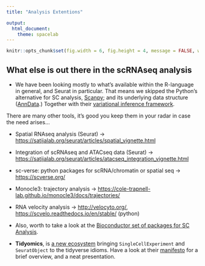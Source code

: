 ```yaml
---
title: "Analysis Extentions"

output:
  html_document:
    theme: spacelab
---
```


<link rel="stylesheet" href="headers.css">

```r
knitr::opts_chunk$set(fig.width = 6, fig.height = 4, message = FALSE, warning = FALSE, tidy = TRUE, tidy.opts = list(width.cutoff = 70))
```

## What else is out there in the scRNAseq analysis

-   We have been looking mostly to what's available within the R-language in general, and Seurat in particular.
    That means we skipped the Python's alternative for SC analysis, [Scanpy](https://scanpy.readthedocs.io/); and its underlying data structure ([AnnData](http://anndata.org/).) Together with their [variational inference framework](https://scvi-tools.org/).
    
There are many other tools, it's good you keep them in your radar in case the need arises...

-   Spatial RNAseq analysis (Seurat) -> <https://satijalab.org/seurat/articles/spatial_vignette.html>

-   Integration of scRNAseq and ATACseq data (Seurat) -> <https://satijalab.org/seurat/articles/atacseq_integration_vignette.html>

-   sc-verse: python packages for scRNA/chromatin or spatial seq -> <https://scverse.org/>

-   Monocle3: trajectory analysis -> <https://cole-trapnell-lab.github.io/monocle3/docs/trajectories/>

-   RNA velocity analysis -> <http://velocyto.org/>, <https://scvelo.readthedocs.io/en/stable/> (python)

-   Also, worth to take a look at the [Bioconductor set of packages for SC Analysis](http://bioconductor.org/books/release/OSCA).

-   **Tidyomics**, is [a new ecosystem](https://github.com/tidyomics/tidyomics#the-tidyomics-ecosystem) bringing `SingleCellExperiment` and `SeuratObject` to the tidyverse idioms. Have a look at their [manifesto](https://tidyomics.github.io/tidyomicsBlog/post/2021-07-07-tidy-transcriptomics-manifesto/) for a brief overview, and a neat presentation.
